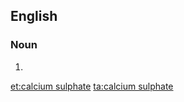 ==English==

===Noun===
{{en-noun|head=[[calcium]] [[sulphate]]|-}}

# {{alternative spelling of|calcium sulfate|lang=en}}

[[et:calcium sulphate]]
[[ta:calcium sulphate]]
